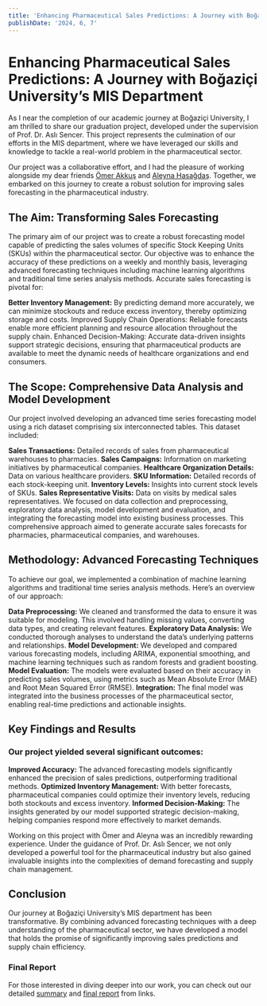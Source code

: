 ```yaml
---
title: 'Enhancing Pharmaceutical Sales Predictions: A Journey with Boğaziçi University’s MIS Department'
publishDate: '2024, 6, 7'
---
```


# Enhancing Pharmaceutical Sales Predictions: A Journey with Boğaziçi University’s MIS Department

As I near the completion of our academic journey at Boğaziçi University, I am thrilled to share our graduation project, developed under the supervision of Prof. Dr. Aslı Sencer. This project represents the culmination of our efforts in the MIS department, where we have leveraged our skills and knowledge to tackle a real-world problem in the pharmaceutical sector.

Our project was a collaborative effort, and I had the pleasure of working alongside my dear friends [Ömer Akkuş](https://www.linkedin.com/in/ömer-akkuş-0793851ba/) and [Aleyna Hasağdaş](https://www.linkedin.com/in/aleynahasagdas/). Together, we embarked on this journey to create a robust solution for improving sales forecasting in the pharmaceutical industry.

## The Aim: Transforming Sales Forecasting

The primary aim of our project was to create a robust forecasting model capable of predicting the sales volumes of specific Stock Keeping Units (SKUs) within the pharmaceutical sector. Our objective was to enhance the accuracy of these predictions on a weekly and monthly basis, leveraging advanced forecasting techniques including machine learning algorithms and traditional time series analysis methods. Accurate sales forecasting is pivotal for:

**Better Inventory Management:** By predicting demand more accurately, we can minimize stockouts and reduce excess inventory, thereby optimizing storage and costs.
Improved Supply Chain Operations: Reliable forecasts enable more efficient planning and resource allocation throughout the supply chain.
Enhanced Decision-Making: Accurate data-driven insights support strategic decisions, ensuring that pharmaceutical products are available to meet the dynamic needs of healthcare organizations and end consumers.

## The Scope: Comprehensive Data Analysis and Model Development

Our project involved developing an advanced time series forecasting model using a rich dataset comprising six interconnected tables. This dataset included:

**Sales Transactions:** Detailed records of sales from pharmaceutical warehouses to pharmacies.
**Sales Campaigns:** Information on marketing initiatives by pharmaceutical companies.
**Healthcare Organization Details:** Data on various healthcare providers.
**SKU Information:** Detailed records of each stock-keeping unit.
**Inventory Levels:** Insights into current stock levels of SKUs.
**Sales Representative Visits:** Data on visits by medical sales representatives.
We focused on data collection and preprocessing, exploratory data analysis, model development and evaluation, and integrating the forecasting model into existing business processes. This comprehensive approach aimed to generate accurate sales forecasts for pharmacies, pharmaceutical companies, and warehouses.

## Methodology: Advanced Forecasting Techniques

To achieve our goal, we implemented a combination of machine learning algorithms and traditional time series analysis methods. Here’s an overview of our approach:

**Data Preprocessing:** We cleaned and transformed the data to ensure it was suitable for modeling. This involved handling missing values, converting data types, and creating relevant features.
**Exploratory Data Analysis:** We conducted thorough analyses to understand the data’s underlying patterns and relationships.
**Model Development:** We developed and compared various forecasting models, including ARIMA, exponential smoothing, and machine learning techniques such as random forests and gradient boosting.
**Model Evaluation:** The models were evaluated based on their accuracy in predicting sales volumes, using metrics such as Mean Absolute Error (MAE) and Root Mean Squared Error (RMSE).
**Integration:** The final model was integrated into the business processes of the pharmaceutical sector, enabling real-time predictions and actionable insights.

## Key Findings and Results
### Our project yielded several significant outcomes:

**Improved Accuracy:** The advanced forecasting models significantly enhanced the precision of sales predictions, outperforming traditional methods.
**Optimized Inventory Management:** With better forecasts, pharmaceutical companies could optimize their inventory levels, reducing both stockouts and excess inventory.
**Informed Decision-Making:** The insights generated by our model supported strategic decision-making, helping companies respond more effectively to market demands.

Working on this project with Ömer and Aleyna was an incredibly rewarding experience. Under the guidance of Prof. Dr. Aslı Sencer, we not only developed a powerful tool for the pharmaceutical industry but also gained invaluable insights into the complexities of demand forecasting and supply chain management.

## Conclusion

Our journey at Boğaziçi University’s MIS department has been transformative. By combining advanced forecasting techniques with a deep understanding of the pharmaceutical sector, we have developed a model that holds the promise of significantly improving sales predictions and supply chain efficiency.

### Final Report

For those interested in diving deeper into our work, you can check out our detailed [summary](https://drive.google.com/file/d/1BH9EKvj_MhFMwq_bGST1i6U7bNrUj1gw/view?usp=share_link) and [final report](https://drive.google.com/file/d/1qKbeSE_RUc8YE3kbjgi2pXSckXmuP2rJ/view?usp=share_link) from links.

